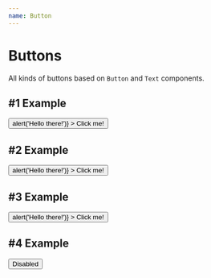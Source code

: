 ```yaml
---
name: Button
---
```



# Buttons
All kinds of buttons based on `Button` and `Text` components.

## #1 Example
<Playground>
  <Button
    border="2px #E1E4E8 solid"
    borderRadius="6px"
    width="120px"
    bg="white"
    onClick={() => alert('Hello there!')}
  >
    <Text textAlign="center" color="#0A1F44" fontWeight="500">Click me!</Text>
  </Button>
</Playground>

## #2 Example
<Playground>
  <Button
    border="none"
    borderRadius="6px"
    width="120px"
    bg="#0C66FF"
    onClick={() => alert('Hello there!')}
  >
    <Text textAlign="center" color="white" fontWeight="500">Click me!</Text>
  </Button>
</Playground>

## #3 Example
<Playground>
  <Button
    border="2px solid #0C66FF"
    borderRadius="6px"
    width="120px"
    bg="white"
    hoverBg="#0C66FF"
    color="#0C66FF"
    hoverColor="white"
    onClick={() => alert('Hello there!')}
  >
    <Text
      textAlign="center"
      fontWeight="500">Click me!</Text>
  </Button>
</Playground>

## #4 Example
<Playground>
  <Button
    border="2px #C9CED6 solid"
    borderRadius="6px"
    width="120px"
    bg="#E1E4E8"
  >
    <Text textAlign="center" color="#A6AEBC" fontWeight="500">Disabled</Text>
  </Button>
</Playground>
